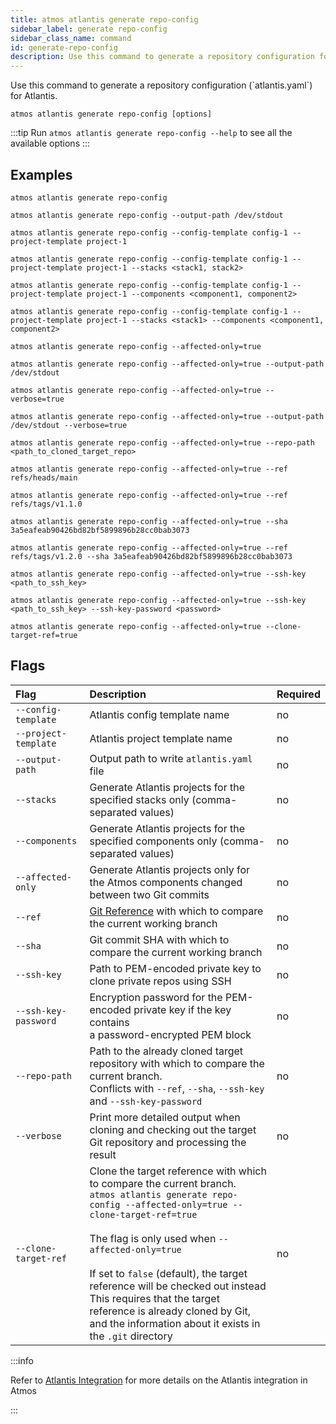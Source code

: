 ```yaml
---
title: atmos atlantis generate repo-config
sidebar_label: generate repo-config
sidebar_class_name: command
id: generate-repo-config
description: Use this command to generate a repository configuration for Atlantis.
---
```


<Intro>
Use this command to generate a repository configuration (`atlantis.yaml`) for Atlantis.
</Intro>

<Screengrab title="atmos atlantis generate repo-config --help" slug="atmos-atlantis-generate-repo-config--help"/>

```shell
atmos atlantis generate repo-config [options]
```

:::tip
Run `atmos atlantis generate repo-config --help` to see all the available options
:::

## Examples

```shell
atmos atlantis generate repo-config

atmos atlantis generate repo-config --output-path /dev/stdout

atmos atlantis generate repo-config --config-template config-1 --project-template project-1

atmos atlantis generate repo-config --config-template config-1 --project-template project-1 --stacks <stack1, stack2>

atmos atlantis generate repo-config --config-template config-1 --project-template project-1 --components <component1, component2>

atmos atlantis generate repo-config --config-template config-1 --project-template project-1 --stacks <stack1> --components <component1, component2>

atmos atlantis generate repo-config --affected-only=true

atmos atlantis generate repo-config --affected-only=true --output-path /dev/stdout

atmos atlantis generate repo-config --affected-only=true --verbose=true

atmos atlantis generate repo-config --affected-only=true --output-path /dev/stdout --verbose=true

atmos atlantis generate repo-config --affected-only=true --repo-path <path_to_cloned_target_repo>

atmos atlantis generate repo-config --affected-only=true --ref refs/heads/main

atmos atlantis generate repo-config --affected-only=true --ref refs/tags/v1.1.0

atmos atlantis generate repo-config --affected-only=true --sha 3a5eafeab90426bd82bf5899896b28cc0bab3073

atmos atlantis generate repo-config --affected-only=true --ref refs/tags/v1.2.0 --sha 3a5eafeab90426bd82bf5899896b28cc0bab3073

atmos atlantis generate repo-config --affected-only=true --ssh-key <path_to_ssh_key>

atmos atlantis generate repo-config --affected-only=true --ssh-key <path_to_ssh_key> --ssh-key-password <password>

atmos atlantis generate repo-config --affected-only=true --clone-target-ref=true
```

## Flags

| Flag                 | Description                                                                                                                                                                                                                                                                                                                                                                                                                                         | Required |
|:---------------------|:----------------------------------------------------------------------------------------------------------------------------------------------------------------------------------------------------------------------------------------------------------------------------------------------------------------------------------------------------------------------------------------------------------------------------------------------------|:---------|
| `--config-template`  | Atlantis config template name                                                                                                                                                                                                                                                                                                                                                                                                                       | no       |
| `--project-template` | Atlantis project template name                                                                                                                                                                                                                                                                                                                                                                                                                      | no       |
| `--output-path`      | Output path to write `atlantis.yaml` file                                                                                                                                                                                                                                                                                                                                                                                                           | no       |
| `--stacks`           | Generate Atlantis projects for the specified stacks only (comma-separated values)                                                                                                                                                                                                                                                                                                                                                                   | no       |
| `--components`       | Generate Atlantis projects for the specified components only (comma-separated values)                                                                                                                                                                                                                                                                                                                                                               | no       |
| `--affected-only`    | Generate Atlantis projects only for the Atmos components changed<br/>between two Git commits                                                                                                                                                                                                                                                                                                                                                        | no       |
| `--ref`              | [Git Reference](https://git-scm.com/book/en/v2/Git-Internals-Git-References) with which to compare the current working branch                                                                                                                                                                                                                                                                                                                       | no       |
| `--sha`              | Git commit SHA with which to compare the current working branch                                                                                                                                                                                                                                                                                                                                                                                     | no       |
| `--ssh-key`          | Path to PEM-encoded private key to clone private repos using SSH                                                                                                                                                                                                                                                                                                                                                                                    | no       |
| `--ssh-key-password` | Encryption password for the PEM-encoded private key if the key contains<br/>a password-encrypted PEM block                                                                                                                                                                                                                                                                                                                                          | no       |
| `--repo-path`        | Path to the already cloned target repository with which to compare the current branch.<br/>Conflicts with `--ref`, `--sha`, `--ssh-key` and `--ssh-key-password`                                                                                                                                                                                                                                                                                    | no       |
| `--verbose`          | Print more detailed output when cloning and checking out the target<br/>Git repository and processing the result                                                                                                                                                                                                                                                                                                                                    | no       |
| `--clone-target-ref` | Clone the target reference with which to compare the current branch.<br/>`atmos atlantis generate repo-config --affected-only=true --clone-target-ref=true`<br/><br/>The flag is only used when `--affected-only=true`<br/><br/>If set to `false` (default), the target reference will be checked out instead<br/>This requires that the target reference is already cloned by Git,<br/>and the information about it exists in the `.git` directory | no       |

:::info

Refer to [Atlantis Integration](/integrations/atlantis) for more details on the Atlantis integration in Atmos

:::
